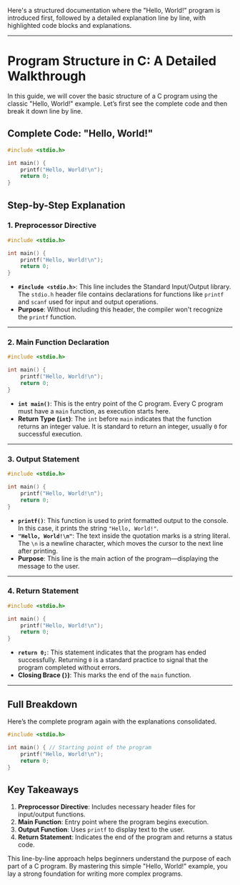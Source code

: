 Here's a structured documentation where the "Hello, World!" program is introduced first, followed by a detailed explanation line by line, with highlighted code blocks and explanations.

---

# Program Structure in C: A Detailed Walkthrough

In this guide, we will cover the basic structure of a C program using the classic "Hello, World!" example. Let’s first see the complete code and then break it down line by line.

## Complete Code: "Hello, World!"

```cpp filename="hello_world.c" copy
#include <stdio.h>

int main() {
    printf("Hello, World!\n");
    return 0;
}
```

## Step-by-Step Explanation

### 1. Preprocessor Directive

```cpp filename="hello_world.c" copy {1}
#include <stdio.h>

int main() {
    printf("Hello, World!\n");
    return 0;
}
```

- **`#include <stdio.h>`**: This line includes the Standard Input/Output library. The `stdio.h` header file contains declarations for functions like `printf` and `scanf` used for input and output operations.
- **Purpose**: Without including this header, the compiler won't recognize the `printf` function.

---

### 2. Main Function Declaration

```cpp filename="hello_world.c" copy {3,6}
#include <stdio.h>

int main() {
    printf("Hello, World!\n");
    return 0;
}
```

- **`int main()`**: This is the entry point of the C program. Every C program must have a `main` function, as execution starts here.
- **Return Type (`int`)**: The `int` before `main` indicates that the function returns an integer value. It is standard to return an integer, usually `0` for successful execution.

---

### 3. Output Statement

```cpp filename="hello_world.c" copy {4}
#include <stdio.h>

int main() {
    printf("Hello, World!\n");
    return 0;
}
```

- **`printf()`**: This function is used to print formatted output to the console. In this case, it prints the string `"Hello, World!"`.
- **`"Hello, World!\n"`**: The text inside the quotation marks is a string literal. The `\n` is a newline character, which moves the cursor to the next line after printing.
- **Purpose**: This line is the main action of the program—displaying the message to the user.

---

### 4. Return Statement

```cpp filename="hello_world.c" copy {5}
#include <stdio.h>

int main() {
    printf("Hello, World!\n");
    return 0;
}
```

- **`return 0;`**: This statement indicates that the program has ended successfully. Returning `0` is a standard practice to signal that the program completed without errors.
- **Closing Brace (`}`)**: This marks the end of the `main` function.

---

## Full Breakdown

Here’s the complete program again with the explanations consolidated.

```cpp filename="hello_world.c" copy
#include <stdio.h>

int main() { // Starting point of the program
    printf("Hello, World!\n");
    return 0;
}
```

## Key Takeaways

1. **Preprocessor Directive**: Includes necessary header files for input/output functions.
2. **Main Function**: Entry point where the program begins execution.
3. **Output Function**: Uses `printf` to display text to the user.
4. **Return Statement**: Indicates the end of the program and returns a status code.

This line-by-line approach helps beginners understand the purpose of each part of a C program. By mastering this simple "Hello, World!" example, you lay a strong foundation for writing more complex programs.
